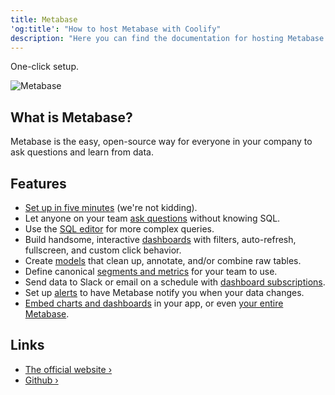 ```yaml
---
title: Metabase
'og:title': "How to host Metabase with Coolify"
description: "Here you can find the documentation for hosting Metabase with Coolify."
---
```


<Check>One-click setup.</Check>

![Metabase](https://github.com/metabase/metabase/raw/master/docs/images/metabase-product-screenshot.svg)

## What is Metabase?
Metabase is the easy, open-source way for everyone in your company to ask questions and learn from data.


## Features

- [Set up in five minutes](https://www.metabase.com/docs/latest/setting-up-metabase.html) (we're not kidding).
- Let anyone on your team [ask questions](https://www.metabase.com/docs/latest/users-guide/04-asking-questions.html) without knowing SQL.
- Use the [SQL editor](https://www.metabase.com/docs/latest/questions/native-editor/writing-sql) for more complex queries.
- Build handsome, interactive [dashboards](https://www.metabase.com/docs/latest/users-guide/07-dashboards.html) with filters, auto-refresh, fullscreen, and custom click behavior.
- Create [models](https://www.metabase.com/learn/getting-started/models) that clean up, annotate, and/or combine raw tables.
- Define canonical [segments and metrics](https://www.metabase.com/docs/latest/administration-guide/07-segments-and-metrics.html) for your team to use.
- Send data to Slack or email on a schedule with [dashboard subscriptions](https://www.metabase.com/docs/latest/users-guide/dashboard-subscriptions).
- Set up [alerts](https://www.metabase.com/docs/latest/users-guide/15-alerts.html) to have Metabase notify you when your data changes.
- [Embed charts and dashboards](https://www.metabase.com/docs/latest/administration-guide/13-embedding.html) in your app, or even [your entire Metabase](https://www.metabase.com/docs/latest/enterprise-guide/full-app-embedding.html).

## Links
- [The official website ›](https://www.meilisearch.com)
- [Github ›](https://github.com/metabase/metabase)
